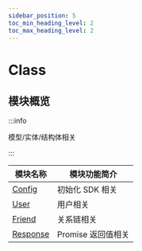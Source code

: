 ```yaml
---
sidebar_position: 5
toc_min_heading_level: 2
toc_max_heading_level: 2
---
```


# Class

## 模块概览

:::info

模型/实体/结构体相关

:::

| 模块名称                                          | 模块功能简介       |
| ------------------------------------------------- | ------------------ |
| [Config](docs/sdks/Class/Init/Config.mdx)         | 初始化 SDK 相关    |
| [User](docs/sdks/Class/User/User.mdx)             | 用户相关           |
| [Friend](docs/sdks/Class/Friend/Friend.mdx)       | 关系链相关         |
| [Response](docs/sdks/Class/Response/Response.mdx) | Promise 返回值相关 |
